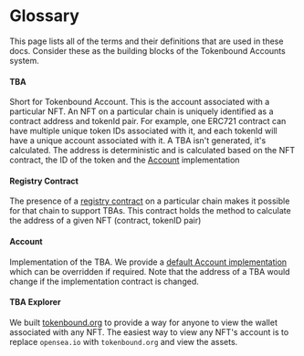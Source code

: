 # Glossary

This page lists all of the terms and their definitions that are used in these docs. Consider these as the building blocks of the Tokenbound Accounts system.

#### TBA

Short for Tokenbound Account. This is the account associated with a particular NFT. An NFT on a particular chain is uniquely identified as a contract address and tokenId pair. For example, one ERC721 contract can have multiple unique token IDs associated with it, and each tokenId will have a unique account associated with it. A TBA isn't generated, it's calculated. The address is deterministic and is calculated based on the NFT contract, the ID of the token and the [Account](/contracts/account) implementation

#### Registry Contract

The presence of a [registry contract](/contracts/registry) on a particular chain makes it possible for that chain to support TBAs. This contract holds the method to calculate the address of a given NFT (contract, tokenID pair)

#### Account

Implementation of the TBA. We provide a [default Account implementation](/contracts/account) which can be overridden if required. Note that the address of a TBA would change if the implementation contract is changed.

#### TBA Explorer

We built [tokenbound.org](https://tokenbound.org) to provide a way for anyone to view the wallet associated with any NFT. The easiest way to view any NFT's account is to replace `opensea.io` with `tokenbound.org` and view the assets.
